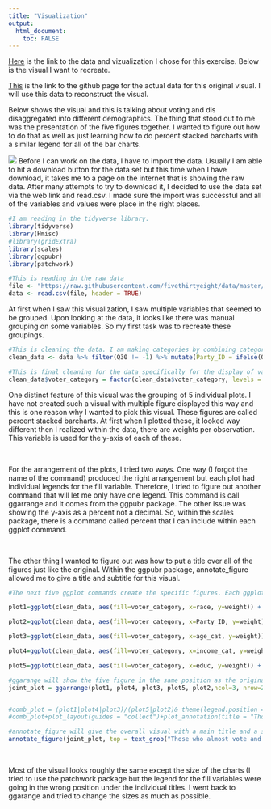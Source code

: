 ```yaml
---
title: "Visualization"
output: 
  html_document:
    toc: FALSE
---
```


[Here](https://projects.fivethirtyeight.com/non-voters-poll-2020-election/) is the link to the data and vizualization I chose for this exercise. Below is the visual I want to recreate. 

[This](https://github.com/fivethirtyeight/data/tree/master/non-voters) is the link to the github page for the actual data for this original visual. I will use this data to reconstruct the visual.

Below shows the visual and this is talking about voting and dis disaggregated into different demographics. The thing that stood out to me was the presentation of the five figures together. I wanted to figure out how to do that as well as just learning how to do percent stacked barcharts with a similar legend for all of the bar charts. 

![](C:/Users/socce/Downloads/BIOS8060/DawsonDobash-MADA-portfolio/Visual.png)
Before I can work on the data, I have to import the data. Usually I am able to hit a download button for the data set but this time when I have download, it takes me to a page on the internet that is showing the raw data. After many attempts to try to download it, I decided to use the data set via the web link and read.csv. I made sure the import was successful and all of the variables and values were place in the right places.

```r
#I am reading in the tidyverse library.
library(tidyverse)
library(Hmisc)
#library(gridExtra)
library(scales)
library(ggpubr)
library(patchwork)

#This is reading in the raw data
file <- "https://raw.githubusercontent.com/fivethirtyeight/data/master/non-voters/nonvoters_data.csv"
data <- read.csv(file, header = TRUE)
```

At first when I saw this visualization, I saw multiple variables that seemed to be grouped. Upon looking at the data, it looks like there was manual grouping on some variables. So my first task was to recreate these groupings. 

```r

#This is cleaning the data. I am making categories by combining categories and making numeric values into categorical values.I also removed any missing data. This also subsets the original raw data into variables I need for this visual. 
clean_data <- data %>% filter(Q30 != -1) %>% mutate(Party_ID = ifelse(Q30 == 5 | Q30 == 4 | Q30 ==3, "Independent/Neither", ifelse(Q30 == 2, "Democratic", "Republican")), age_cat = cut(ppage, breaks = c(26,35,50,65,Inf), include.lowest=TRUE, labels = c("26-34", "35-49", "50-64", "65+")), voter_category = ifelse(voter_category == "always", "ALMOST ALWAYS VOTE", ifelse(voter_category == "sporadic", "SOMETIMES VOTE", "RARELY OR NEVER VOTE")) ) %>%  select(age_cat, ppage, race, income_cat, educ, Party_ID, Q30, voter_category, weight) %>% filter(age_cat != "NA")

#This is final cleaning for the data specifically for the display of values within the bar plots. 
clean_data$voter_category = factor(clean_data$voter_category, levels = c("ALMOST ALWAYS VOTE","SOMETIMES VOTE", "RARELY OR NEVER VOTE"))

```

One distinct feature of this visual was the grouping of 5 individual plots. I have not created such a visual with multiple figure displayed this way and this is one reason why I wanted to pick this visual. These figures are called percent stacked barcharts. At first when I plotted these, it looked way different then I realized within the data, there are weights per observation. This variable is used for the y-axis of each of these. 

<br /> 

For the arrangement of the plots, I tried two ways. One way (I forgot the name of the command) produced the right arrangement but each plot had individual legends for the fill variable. Therefore, I tried to figure out another command that will let me only have one legend. This command is call ggarrange and it comes from the ggpubr package. The other issue was showing the y-axis as a percent not a decimal. So, within the scales package, there is a command called percent that I can include within each ggplot command. 

<br /> 

The other thing I wanted to figure out was how to put a title over all of the figures just like the original. Within the ggpubr package, annotate_figure allowed me to give a title and subtitle for this visual. 

```r
#The next five ggplot commands create the specific figures. Each ggplot are all similar just using different independent variables. I included specific orders for levels of categories, changed the look of the plot to vertical to horizontal, and making the y-axis a percentage instead of decimals.

plot1=ggplot(clean_data, aes(fill=voter_category, x=race, y=weight)) + geom_bar(position="fill", stat="identity") + coord_flip() + scale_y_continuous(labels=scales::percent) +xlab(label = "") + ylab(label = "") + ggtitle("Race") + scale_x_discrete(limits = c("White","Other/Mixed","Hispanic", "Black")) + scale_fill_manual(values = c( "orange", "mediumorchid1","darkorchid3"))

plot2=ggplot(clean_data, aes(fill=voter_category, x=Party_ID, y=weight)) + geom_bar(position="fill", stat="identity") + coord_flip()+ scale_y_continuous(labels=scales::percent)+xlab(label = "") + ylab(label = "") + ggtitle("Party ID") + scale_x_discrete(limits = c("Republican","Independent/Neither","Democratic")) + scale_fill_manual(values = c( "orange", "mediumorchid1","darkorchid3"))

plot3=ggplot(clean_data, aes(fill=voter_category, x=age_cat, y=weight)) + geom_bar(position="fill", stat="identity") + coord_flip()+ scale_y_continuous(labels=scales::percent)+xlab(label = "") + ylab(label = "") + ggtitle("Age") + scale_x_discrete(limits = c("65+","50-64","35-49", "26-34")) + scale_fill_manual(values = c( "orange", "mediumorchid1","darkorchid3"))

plot4=ggplot(clean_data, aes(fill=voter_category, x=income_cat, y=weight)) + geom_bar(position="fill", stat="identity") + coord_flip()+ scale_y_continuous(labels=scales::percent)+xlab(label = "") + ylab(label = "") + ggtitle("Income") + scale_x_discrete(limits = c("$125k or more","$75-125k","$40-75k", "Less than $40k")) + scale_fill_manual(values = c( "orange", "mediumorchid1","darkorchid3"))

plot5=ggplot(clean_data, aes(fill=voter_category, x=educ, y=weight)) + geom_bar(position="fill", stat="identity") + coord_flip()+ scale_y_continuous(labels=scales::percent)+xlab(label = "") + ylab(label = "") + ggtitle("Education") + scale_x_discrete(limits = c("College","Some college","High school or less")) + scale_fill_manual(values = c( "orange", "mediumorchid1","darkorchid3"))

#ggarange will show the five figure in the same position as the original visual. It also created a common legend for the fill variable. 
joint_plot = ggarrange(plot1, plot4, plot3, plot5, plot2,ncol=3, nrow=2, common.legend = TRUE, legend="top", widths = c(1.9,2,1.7), heights = c(4,4.1) )


#comb_plot = (plot1|plot4|plot3)/(plot5|plot2)& theme(legend.position = "top")
#comb_plot+plot_layout(guides = "collect")+plot_annotation(title = "Those who almost vote and those who sometimes vote aren't that different \n Demographic information of survey respondents, by voting history", caption = "We used a voter file combined with survey responses to classify voters. Rarely or never vote: voted in no more than one \n election. Sometimes vote: voted in at least two elections but not all. Almost always vote: voted in all for all but one election.")

#annotate_figure will give the overall visual with a main title and a subtitle below the visual. 
annotate_figure(joint_plot, top = text_grob("Those who almost vote and those who sometimes vote aren't that \n different Demographic information of survey respondents, by voting history"), bottom = text_grob("We used a voter file combined with survey responses to classify voters. Rarely or never vote: voted in no more than one election. \n Sometimes vote: voted in at least two elections but not all (or all but one). Almost always vote: voted in all for all but one election.", size=8))
```

<br /> 

Most of the visual looks roughly the same except the size of the charts (I tried to use the patchwork package but the legend for the fill variables were going in the wrong position under the individual titles. I went back to ggarange and tried to change the sizes as much as possible. 